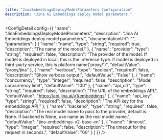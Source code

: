 ```yaml
---
title: "JinaEmbeddingsDeployModelParameters Configuration"
description: "Jina AI Embeddings deploy model parameters."
---
```



<ConfigDetail config={{
  "name": "JinaEmbeddingsDeployModelParameters",
  "description": "Jina AI Embeddings deploy model parameters.",
  "documentationUrl": "",
  "parameters": [
    {
      "name": "name",
      "type": "string",
      "required": true,
      "description": "The name of the model."
    },
    {
      "name": "provider",
      "type": "string",
      "required": false,
      "description": "The provider of the model. If model is deployed in local, this is the inference type. If model is deployed in third-party service, this is platform name('proxy/<platform>')",
      "defaultValue": "proxy/jina"
    },
    {
      "name": "verbose",
      "type": "boolean",
      "required": false,
      "description": "Show verbose output.",
      "defaultValue": "False"
    },
    {
      "name": "concurrency",
      "type": "integer",
      "required": false,
      "description": "Model concurrency limit",
      "defaultValue": "100"
    },
    {
      "name": "api_url",
      "type": "string",
      "required": false,
      "description": "The URL of the embeddings API.",
      "defaultValue": "https://api.jina.ai/v1/embeddings"
    },
    {
      "name": "api_key",
      "type": "string",
      "required": false,
      "description": "The API key for the embeddings API."
    },
    {
      "name": "backend",
      "type": "string",
      "required": false,
      "description": "The real model name to pass to the provider, default is None. If backend is None, use name as the real model name.",
      "defaultValue": "jina-embeddings-v2-base-en"
    },
    {
      "name": "timeout",
      "type": "integer",
      "required": false,
      "description": "The timeout for the request in seconds.",
      "defaultValue": "60"
    }
  ]
}} />


